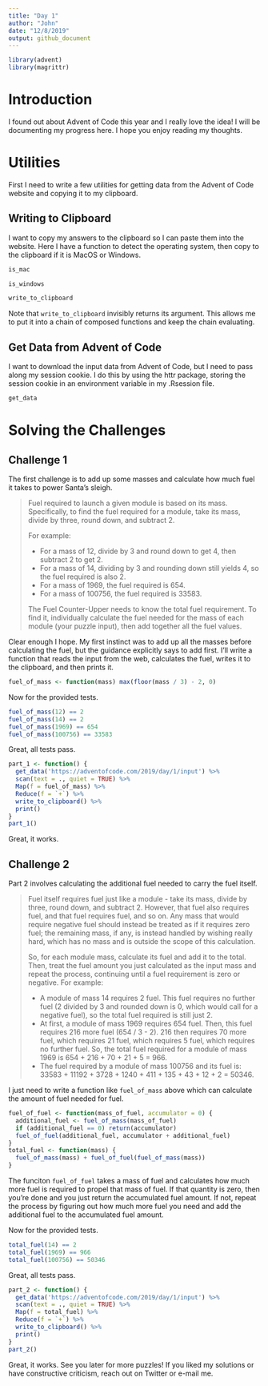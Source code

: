 ```yaml
---
title: "Day 1"
author: "John"
date: "12/8/2019"
output: github_document
---
```


```r
library(advent)
library(magrittr)
```


# Introduction

I found out about Advent of Code this year and I really love the idea! I will be documenting my progress here. I hope you enjoy reading my thoughts.

# Utilities

First I need to write a few utilities for getting data from the Advent of Code website and copying it to my clipboard.

## Writing to Clipboard

I want to copy my answers to the clipboard so I can paste them into the website. Here I have a function to detect the operating system, then copy to the clipboard if it is MacOS or Windows.

```r
is_mac
```

```r
is_windows
```

```r
write_to_clipboard
```

Note that `write_to_clipboard` invisibly returns its argument. This allows me to put it into a chain of composed functions and keep the chain evaluating.

## Get Data from Advent of Code

I want to download the input data from Advent of Code, but I need to pass along my session cookie. I do this by using the httr package, storing the session cookie in an environment variable in my .Rsession file.

```r
get_data
```

# Solving the Challenges

## Challenge 1

The first challenge is to add up some masses and calculate how much fuel it takes to power Santa's sleigh.

> Fuel required to launch a given module is based on its mass. Specifically, to find the fuel required for a module, take its mass, divide by three, round down, and subtract 2.
> 
> For example:
> 
>   * For a mass of 12, divide by 3 and round down to get 4, then subtract 2 to get 2.
>   * For a mass of 14, dividing by 3 and rounding down still yields 4, so the fuel required is also 2.
>   * For a mass of 1969, the fuel required is 654.
>   * For a mass of 100756, the fuel required is 33583.
> 
> The Fuel Counter-Upper needs to know the total fuel requirement. To find it, individually calculate the fuel needed for the mass of each module (your puzzle input), then add together all the fuel values.

Clear enough I hope. My first instinct was to add up all the masses before calculating the fuel, but the guidance explicitly says to add first. I'll write a function that reads the input from the web, calculates the fuel, writes it to the clipboard, and then prints it.

```r
fuel_of_mass <- function(mass) max(floor(mass / 3) - 2, 0)
```

Now for the provided tests.

```r
fuel_of_mass(12) == 2
fuel_of_mass(14) == 2
fuel_of_mass(1969) == 654
fuel_of_mass(100756) == 33583
```

Great, all tests pass.

```r
part_1 <- function() {
  get_data('https://adventofcode.com/2019/day/1/input') %>% 
  scan(text = ., quiet = TRUE) %>% 
  Map(f = fuel_of_mass) %>% 
  Reduce(f = `+`) %>% 
  write_to_clipboard() %>% 
  print()
}
part_1()
```

Great, it works.

## Challenge 2

Part 2 involves calculating the additional fuel needed to carry the fuel itself.

> Fuel itself requires fuel just like a module - take its mass, divide by three, round down, and subtract 2. However, that fuel also requires fuel, and that fuel requires fuel, and so on. Any mass that would require negative fuel should instead be treated as if it requires zero fuel; the remaining mass, if any, is instead handled by wishing really hard, which has no mass and is outside the scope of this calculation.
> 
> So, for each module mass, calculate its fuel and add it to the total. Then, treat the fuel amount you just calculated as the input mass and repeat the process, continuing until a fuel requirement is zero or negative. For example:
> 
>  * A module of mass 14 requires 2 fuel. This fuel requires no further fuel (2 divided by 3 and rounded down is 0, which would call for a negative fuel), so the total fuel required is still just 2.
>  * At first, a module of mass 1969 requires 654 fuel. Then, this fuel requires 216 more fuel (654 / 3 - 2). 216 then requires 70 more fuel, which requires 21 fuel, which requires 5 fuel, which requires no further fuel. So, the total fuel required for a module of mass 1969 is 654 + 216 + 70 + 21 + 5 = 966.
>  * The fuel required by a module of mass 100756 and its fuel is: 33583 + 11192 + 3728 + 1240 + 411 + 135 + 43 + 12 + 2 = 50346.

I just need to write a function like `fuel_of_mass` above which can calculate the amount of fuel needed for fuel.

```r
fuel_of_fuel <- function(mass_of_fuel, accumulator = 0) {
  additional_fuel <- fuel_of_mass(mass_of_fuel)
  if (additional_fuel == 0) return(accumulator)
  fuel_of_fuel(additional_fuel, accumulator + additional_fuel)
}
total_fuel <- function(mass) {
  fuel_of_mass(mass) + fuel_of_fuel(fuel_of_mass(mass))
}
```

The funciton `fuel_of_fuel` takes a mass of fuel and calculates how much more fuel is required to propel that mass of fuel. If that quantity is zero, then you're done and you just return the accumulated fuel amount. If not, repeat the process by figuring out how much more fuel you need and add the additional fuel to the accumulated fuel amount.

Now for the provided tests.

```r
total_fuel(14) == 2
total_fuel(1969) == 966
total_fuel(100756) == 50346
```

Great, all tests pass.

```r
part_2 <- function() {
  get_data('https://adventofcode.com/2019/day/1/input') %>% 
  scan(text = ., quiet = TRUE) %>% 
  Map(f = total_fuel) %>% 
  Reduce(f = `+`) %>% 
  write_to_clipboard() %>% 
  print()
}
part_2()
```

Great, it works. See you later for more puzzles! If you liked my solutions or have constructive criticism, reach out on Twitter or e-mail me.
